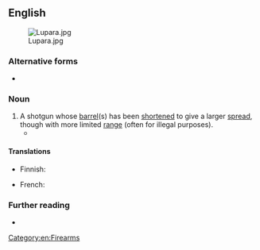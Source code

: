 ==English==
[[File:Lupara.jpg|thumb]]

===Alternative forms===
* {{alter|en|sawed-off shotgun||US}}

===Noun===
{{en-noun|head=[[sawn]]-[[off]] [[shotgun]]}}

# A shotgun whose [[barrel]](s) has been [[shortened]] to give a larger [[spread]], though with more limited [[range]] (often for illegal purposes).
#* {{quote-song
|en
|title=Jigsaw Falling into Place
|album=In Rainbows
|artist=Radiohead
|year=2007            
|passage=I never really got there / I just pretended that I had / Words are blunt instruments / Words are '''sawn-off shotguns'''}}

====Translations====
{{trans-top}}
* Finnish: {{t-needed|fi}}
{{trans-mid}}
* French: {{t|fr|fusil à canon scié|m}}
{{trans-bottom}}

===Further reading===
* {{pedia|sawed-off shotgun}}

[[Category:en:Firearms]]